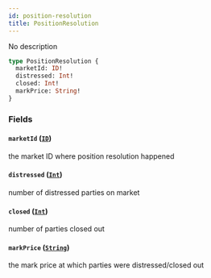 ```yaml
---
id: position-resolution
title: PositionResolution
---
```



No description

```graphql
type PositionResolution {
  marketId: ID!
  distressed: Int!
  closed: Int!
  markPrice: String!
}
```


### Fields

#### `marketId` ([`ID`](/docs/mainnet/graphql/scalars/id))

the market ID where position resolution happened


#### `distressed` ([`Int`](/docs/mainnet/graphql/scalars/int))

number of distressed parties on market


#### `closed` ([`Int`](/docs/mainnet/graphql/scalars/int))

number of parties closed out


#### `markPrice` ([`String`](/docs/mainnet/graphql/scalars/string))

the mark price at which parties were distressed/closed out




